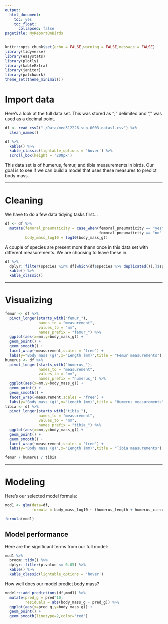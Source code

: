 ```yaml
---
output: 
  html_document:
    toc: yes
    toc_float:
      collapsed: false
pagetitle: MyReportOnBirds
---
```




```r
knitr::opts_chunk$set(echo = FALSE,warning = FALSE,message = FALSE)
library(tidyverse)
library(easystats)
library(plotly)
library(kableExtra)
library(janitor)
library(patchwork)
theme_set(theme_minimal())
```

# Import data


Here's a look at the full data set. This was stored as ";" delimited and "," was used as a decimal point.

```r
df <- read_csv2("./Data/mee312226-sup-0003-datas1.csv") %>% 
  clean_names()

df %>% 
  kable() %>% 
  kable_classic(lightable_options = 'hover') %>% 
  scroll_box(height = '200px')

```

This data set is of humerus, femur, and tibia measurements in birds. Our goal is to see if we can build a model that uses these measures to predict body mass.

___

# Cleaning

We have to do a few data tidying tasks first...

```r
df <- df %>% 
  mutate(femoral_pneumaticity = case_when(femoral_pneumaticity == "yes" ~ TRUE,
                                          femoral_pneumaticity == "no" ~ FALSE),
         body_mass_log10 = log10(body_mass_g))
```

A couple of species are present more thann once in this data set with different measurements. We are choosing to leave these in.

```r
df %>% 
  dplyr::filter(species %in% df[which(df$species %>% duplicated()),]$species) %>% 
  kable() %>% 
  kable_classic()
```


___


# Visualizing

```r
femur <- df %>% 
  pivot_longer(starts_with("femur_"),
               names_to = "measurement",
               values_to = "mm",
               names_prefix = "femur_") %>% 
  ggplot(aes(x=mm,y=body_mass_g)) +
  geom_point() +
  geom_smooth() +
  facet_wrap(~measurement,scales = 'free') +
  labs(y="Body mass (g)",x="Length (mm)",title = "Femur measurements")
humerus <- df %>% 
  pivot_longer(starts_with("humerus_"),
               names_to = "measurement",
               values_to = "mm",
               names_prefix = "humerus_") %>% 
  ggplot(aes(x=mm,y=body_mass_g)) +
  geom_point() +
  geom_smooth() +
  facet_wrap(~measurement,scales = 'free') +
  labs(y="Body mass (g)",x="Length (mm)",title = "Humerus measurements")
tibia <- df %>% 
  pivot_longer(starts_with("tibia_"),
               names_to = "measurement",
               values_to = "mm",
               names_prefix = "tibia_") %>% 
  ggplot(aes(x=mm,y=body_mass_g)) +
  geom_point() +
  geom_smooth() +
  facet_wrap(~measurement,scales = 'free') +
  labs(y="Body mass (g)",x="Length (mm)",title = "Tibia measurements")

femur / humerus / tibia

```

___


# Modeling

Here's our selected model formula:

```r
mod1 <- glm(data=df,
            formula = body_mass_log10 ~ (humerus_length + humerus_circumference + femur_length + femur_circumference + tibia_length + tibia_circumference) * femoral_pneumaticity)

formula(mod1)
```

## Model performance

Here are the significant terms from our full model:

```r

mod1 %>% 
  broom::tidy() %>% 
  dplyr::filter(p.value <= 0.05) %>% 
  kable() %>% 
  kable_classic(lightable_options = 'hover')
```




How well does our model predict body mass?

```r
modelr::add_predictions(df,mod1) %>% 
  mutate(pred_g = pred^10,
         residuals = abs(body_mass_g - pred_g)) %>% 
  ggplot(aes(x=pred_g,y=body_mass_g)) +
  geom_point() +
  geom_smooth(linetype=2,color='red')
```









